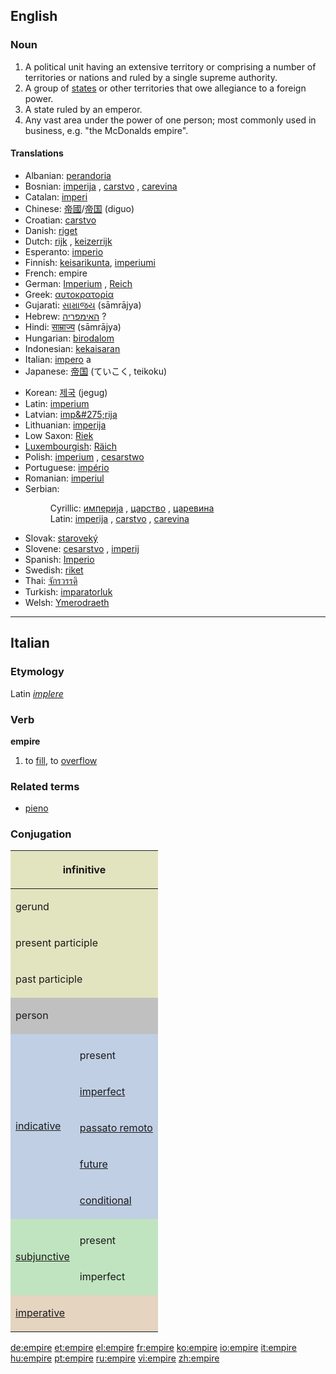==English==
{{wikipedia}}
===Noun===
{{en-noun}}

# A political unit having an extensive territory or comprising a number of territories or nations and ruled by a single supreme authority. 
# A group of [[state]]s or other territories that owe allegiance to a foreign power.
# A state ruled by an emperor.
# Any vast area under the power of one person; most commonly used in business, e.g. "the McDonalds empire".

====Translations====
{{top}}
*Albanian: [[perandoria]]
*Bosnian: [[imperija#Bosnian|imperija]] {{f}}, [[carstvo#Bosnian|carstvo]] {{n}}, [[carevina#Bosnian|carevina]] {{f}}
*Catalan: [[imperi]]
*Chinese: [[帝國]]/[[帝国]] (diguo)
*Croatian: [[carstvo#Croatian|carstvo]] {{n}}
*Danish: [[riget]]
*Dutch: [[rijk]] {{n}}, [[keizerrijk]] {{n}}
*Esperanto: [[imperio]]
*Finnish: [[keisarikunta]], [[imperiumi]]
*French: empire {{m}}
*German: [[Imperium]] {{n}}, [[Reich]] {{n}}
*Greek: [[αυτοκρατορία]]
*Gujarati: [[સામ્રાજય]] (sāmrājya) {{n}}
*Hebrew: [[האימפריה]] ?
*Hindi: [[साम्राज्य]] (sāmrājya)
*Hungarian: [[birodalom]]
*Indonesian: [[kekaisaran]]
*Italian: [[impero]] {{m}} a
*Japanese: [[帝国]] (ていこく, teikoku)
{{mid}}
*Korean: [[제국]] (jegug)
*Latin: [[imperium]]
*Latvian: [[imp&#275;rija]]
*Lithuanian: [[imperija]] {{f}}
*Low Saxon: [[Riek]]
*[[Luxembourgish]]: [[Räich]] 
*Polish: [[imperium]] {{n}}, [[cesarstwo]] {{n}}
*Portuguese: [[império]]
*Romanian: [[imperiul]]
*Serbian:
*:Cyrillic: [[империја#Serbian|империја]] {{f}}, [[царство#Serbian|царство]] {{n}}, [[царевина#Serbian|царевина]] {{f}}
*:Latin: [[imperija#Serbian|imperija]] {{f}}, [[carstvo#Serbian|carstvo]] {{n}}, [[carevina#Serbian|carevina]] {{f}}
*Slovak: [[staroveký]]
*Slovene: [[cesarstvo]] {{n}}, [[imperij]] {{m}}
*Spanish: [[Imperio]]
*Swedish: [[riket]]
*Thai: [[จักรวรรดิ]]
*Turkish: [[imparatorluk]]
*Welsh: [[Ymerodraeth]]
{{bottom}}

----

==Italian==
===Etymology===
Latin ''[[implere]]''
===Verb===
'''empire'''

# to [[fill]], to [[overflow]]

===Related terms===
*[[pieno]]

===Conjugation===

<center>
{| style="background:#F0F0F0"

|-
! colspan="3" style="background:#e2e4c0" | infinitive
| colspan="5" | empire

|-
! colspan="3" style="background:#e2e4c0" | gerund
| colspan="5" | empiendo

|-
! colspan="3" style="background:#e2e4c0" | present participle
| colspan="5" | [[empiente]]

|-
! colspan="3" style="background:#e2e4c0" | past participle
| colspan="5" | [[empito]], [[empiuto]]

|-
! colspan="2" rowspan="2" style="background:#C0C0C0" | person
! colspan="3" style="background:#C0C0C0" | singular
! colspan="3" style="background:#C0C0C0" | plural

|-
! style="background:#C0C0C0;width:12.5%" | first
! style="background:#C0C0C0;width:12.5%" | second
! style="background:#C0C0C0;width:12.5%" | third
! style="background:#C0C0C0;width:12.5%" | first
! style="background:#C0C0C0;width:12.5%" | second
! style="background:#C0C0C0;width:12.5%" | third

|-
! rowspan="6" style="background:#c0cfe4" | [[indicative]]

! style="background:#c0cfe4" colspan="1" | 
! style="background:#c0cfe4" | io
! style="background:#c0cfe4" | tu
! style="background:#c0cfe4" | lui/lei
! style="background:#c0cfe4" | noi
! style="background:#c0cfe4" | voi
! style="background:#c0cfe4" | loro

|-
! style="height:3em;background:#c0cfe4" | present
| empio
| empi
| empie
| empiamo
| empite
| empiono

|-
! style="height:3em;background:#c0cfe4" | [[imperfect]]
| empivo
| empivi
| empiva
| empivamo
| empivate
| empivano

|-
! style="height:3em;background:#c0cfe4" | [[passato remoto]]
| empii, (''rare'') empiei
| empisti, (''rare'') empiesti
| empì, (''rare'') empié
| empimmo, (''rare'') empiemmo
| empiste, (''rare'') empieste
| empirono, (''rare'') empierono

|-
! style="height:3em;background:#c0cfe4" | [[future]]
| empirò
| empirai
| empirà
| empiremo
| empirete
| empiranno

|-
! style="height:3em;background:#c0cfe4" | [[conditional]]
| empirei
| empiresti
| empirebbe
| empiremmo
| empireste
| empirebbero

|-
! rowspan="3" style="background:#c0e4c0" |[[subjunctive]]
! style="background:#c0e4c0" | 
! style="background:#c0e4c0" | che io
! style="background:#c0e4c0" | che tu
! style="background:#c0e4c0" | che lui/che lei
! style="background:#c0e4c0" | che noi
! style="background:#c0e4c0" | che voi
! style="background:#c0e4c0" | che loro

|-
! style="height:3em;background:#c0e4c0" | present
| empia
| empia
| empia
| empiamo
| empiate
| empiano

|-
! style="height:3em;background:#c0e4c0" rowspan="1" | imperfect
| empissi
| empissi
| empisse
| empissimo
| empiste
| empissero

|-
! colspan="2" rowspan="2" style="height:3em;background:#e4d4c0" | [[imperative]]
! style="background:#e4d4c0" | -
! style="background:#e4d4c0" | tu
! style="background:#e4d4c0" | lui/lei
! style="background:#e4d4c0" | noi
! style="background:#e4d4c0" | voi
! style="background:#e4d4c0" | loro

|-
|
| empi
| empia
| empiamo
| empite
| empiano

|}
</center>

[[de:empire]]
[[et:empire]]
[[el:empire]]
[[fr:empire]]
[[ko:empire]]
[[io:empire]]
[[it:empire]]
[[hu:empire]]
[[pt:empire]]
[[ru:empire]]
[[vi:empire]]
[[zh:empire]]